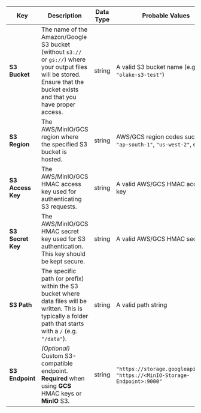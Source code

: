 | **Key**                  | **Description**                    | **Data Type** | **Probable Values**                |
|--------------------------|-------------------------------------------------------------------------------------|---------------|-------------------------------------------------------------------------|
| **S3 Bucket**     | The name of the Amazon/Google S3 bucket (without `s3://` or `gs://`) where your output files will be stored. Ensure that the bucket exists and that you have proper access.                                                                                                             | string        | A valid S3 bucket name (e.g. `"olake-s3-test"`)                          |
| **S3 Region**     | The AWS/MinIO/GCS region where the specified S3 bucket is hosted.                                                                                                                                                                                             | string        | AWS/GCS region codes such as `"ap-south-1"`, `"us-west-2"`, etc.              |
| **S3 Access Key** | The AWS/MinIO/GCS HMAC access key used for authenticating S3 requests.                                                                                                                                     | string        | A valid AWS/GCS HMAC access key                                                  |
| **S3 Secret Key** | The AWS/MinIO/GCS HMAC secret key used for S3 authentication. This key should be kept secure.                                                                                                                         | string        | A valid AWS/GCS HMAC secret key                                                  |
| **S3 Path**       | The specific path (or prefix) within the S3 bucket where data files will be written. This is typically a folder path that starts with a `/` (e.g. `"/data"`).                                                                                    | string        | A valid path string                                                     |
| **S3 Endpoint**    | *(Optional)* Custom S3-compatible endpoint. **Required** when using **GCS** HMAC keys or **MinIO** S3.                                                   | string        | `"https://storage.googleapis.com"`, `"https://<MinIO-Storage-Endpoint>:9000"`                 |
